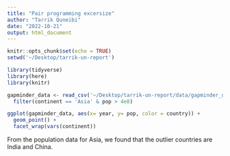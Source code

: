 ```yaml
---
title: "Pair programming excersize"
author: "Tarrik Quneibi"
date: "2022-10-21"
output: html_document
---
```


```r
knitr::opts_chunk$set(echo = TRUE)
setwd('~/Desktop/tarrik-un-report')
```

```r
library(tidyverse)
library(here)
library(knitr)
```

```r
gapminder_data <- read_csv('~/Desktop/tarrik-un-report/data/gapminder_data.csv') %>%
  filter(continent == 'Asia' & pop > 4e8)
```

```r
ggplot(gapminder_data, aes(x= year, y= pop, color = country)) + 
  geom_point() +
  facet_wrap(vars(continent))
```

From the population data for Asia, we found that the outlier countries are India and China.